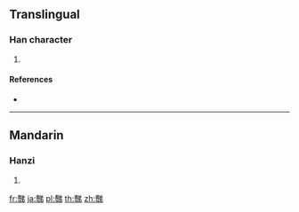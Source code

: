 {{character info/new}}
==Translingual==

===Han character===
{{Han char|rn=151|rad=豆|as=18|sn=25|four=|canj=UTCNH}}

# {{defn|Han|sort=豆18}}

====References====
* {{Han ref|kx=1193.311|hdz=80037.190|uh=8C52|ud=35922}}

----

==Mandarin==

===Hanzi===
{{cmn-hanzi|pin=[[zhì]] ([[zhi4]])|wg=chih<sup>4</sup>}}

# {{defn|lang=cmn|sort=豆18}}

[[fr:豒]]
[[ja:豒]]
[[pl:豒]]
[[th:豒]]
[[zh:豒]]